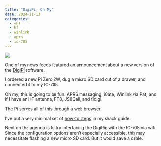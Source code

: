 ```yaml
---
title: "DigiPi, Oh My"
date: 2024-11-13
categories:
  - vhf
  - hf
  - winlink
  - aprs
  - ic-705
---
```


![](../../img/digipi-service-pat.png)

One of my news feeds featured an announcement about a new version of the [DigiPi](https://digipi.org) software.

I ordered a new Pi Zero 2W, dug a micro SD card out of a drawer, and connected it to my IC-705.

Oh my, this is going to be fun: APRS messaging, iGate, Winlink via Pat, and if I have an HF antenna, FT8, JS8Call, and fldigi.

The Pi serves all of this through a web browser.

I've put a very minimal set of [how-to steps](https://w3tm.github.io/shack/ic-705.html#digipi) in my shack guide.

Next on the agenda is to try interfacing the DigiRig with the IC-705 via wifi.
Since the configuration options aren't especially accessible, this may necessitate flashing a new micro SD card.
But it would save a cable.


